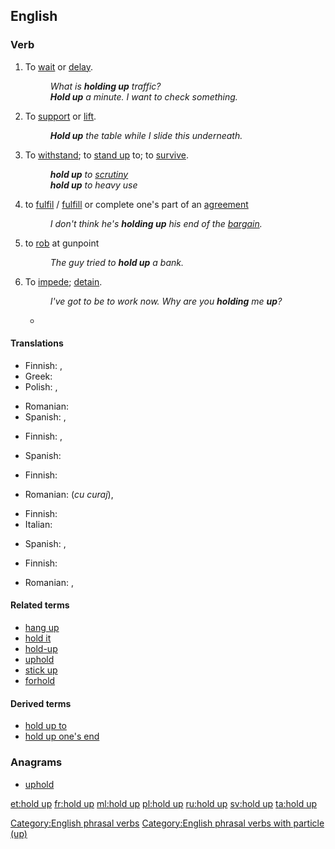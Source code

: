 {{also|hold-up}}
==English==

===Verb===
{{en-verb|holds up|holding up|held up|held up}}

# {{context|idiomatic|transitive|lang=en}} To [[wait]] or [[delay]].
#: ''What is '''holding up''' traffic?''
#: '''''Hold up''' a minute.  I want to check something.''
# To [[support]] or [[lift]].
#: '''''Hold up''' the table while I slide this underneath.''
# {{context|idiomatic|lang=en}} To [[withstand]]; to [[stand up]] to; to [[survive]].
#: '''''hold up''' to [[scrutiny]]''
#: '''''hold up''' to heavy use''
# {{context|idiomatic|lang=en}} to [[fulfil]] / [[fulfill]] or complete one's part of an [[agreement]]
#: ''I don't think he's '''holding up''' his end of the [[bargain]].''
# {{context|idiomatic|lang=en}} to [[rob]] at gunpoint
#: ''The guy tried to '''hold up''' a bank.''
# {{context|transitive|lang=en}} To [[impede]]; [[detain]].
#: ''I've got to be to work now. Why are you '''holding''' me '''up'''?''
#* {{quote-news
|year=2012
|date=May 13
|author=Andrew Benson
|title=Williams's Pastor Maldonado takes landmark Spanish Grand Prix win
|work=BBC Sport
|url=http://www.bbc.co.uk/sport/0/formula1/18051941
|page=
|passage=It worked to perfection. Ferrari's decision not to stop on the next lap simply made life easier, especially when Alonso was '''held up''' by Marussia's Charles Pic during that period - for which the Frenchman earned a drive-through penalty.}}

====Translations====
{{trans-top|to wait or delay}}
* Finnish: {{qualifier|transitive}} {{t|fi|viivästyttää}}, {{qualifier|intransitive}} {{t|fi|viivästyä}}
* Greek: {{t+|el|αργώ}}
* Polish: {{t|pl|wstrzymać}}, {{t|pl|opóźnić}}
{{trans-mid}}
* Romanian: {{t+|ro|întârzia}}
* Spanish: {{t+|es|aguaitar}} {{qualifier|Am.}}, {{t+|es|esperar}}
{{trans-bottom}}

{{trans-top|to support or lift}}
* Finnish: {{t+|fi|nostaa}}, {{t+|fi|kohottaa}}
{{trans-mid}}
* Spanish: {{t+|es|sostener}}
{{trans-bottom}}

{{trans-top|(idiomatic) to withstand; to stand up to; to survive}}
* Finnish: {{t+|fi|kestää}}
{{trans-mid}}
* Romanian: {{t+|ro|înfrunta}} (''cu curaj''), {{t|ro|stăvili}}
{{trans-bottom}}

{{trans-top|(idiomatic) to fulfil / fulfill or complete one's part of an agreement}}
* Finnish: {{t+|fi|täyttää}}
* Italian: {{t+|it|mantenere}}
{{trans-mid}}
* Spanish: {{t+|es|mantener}}, {{t+|es|cumplir}}
{{trans-bottom}}

{{trans-top|(idiomatic) to rob at gunpoint}}
* Finnish: {{t+|fi|ryöstää}}
{{trans-mid}}
* Romanian: {{t+|ro|jefui}}, {{t+|ro|prăda}}
{{trans-bottom}}

====Related terms====
* [[hang up]]
* [[hold it]]
* [[hold-up]]
* [[uphold]]
* [[stick up]]
* [[forhold]]

====Derived terms====
* [[hold up to]]
* [[hold up one's end]]

===Anagrams===
* [[uphold#English|uphold]]

[[Category:English phrasal verbs]]
[[Category:English phrasal verbs with particle (up)]]

[[et:hold up]]
[[fr:hold up]]
[[ml:hold up]]
[[pl:hold up]]
[[ru:hold up]]
[[sv:hold up]]
[[ta:hold up]]
